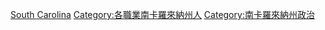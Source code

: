 {{Commonscat|Politicians of South Carolina}}

[[Category:美國各州政治人物|South Carolina]]
[[Category:各職業南卡羅來納州人|Category:各職業南卡羅來納州人]]
[[Category:南卡羅來納州政治|Category:南卡羅來納州政治]]